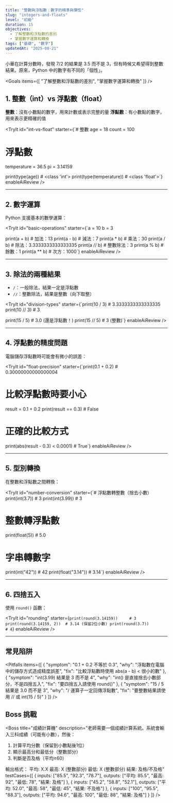 ```yaml
---
title: "整數與浮點數：數字的精準與彈性"
slug: "integers-and-floats"
level: "初級"
duration: 15
objectives:
  - 了解整數和浮點數的差別
  - 掌握數字運算和轉換
tags: ["基礎", "數字"]
updatedAt: "2025-08-21"
---
```

<Why>
小華在計算分數時，發現 7/2 的結果是 3.5 而不是 3，但有時候又希望得到整數結果。原來，Python 中的數字有不同的「個性」。
</Why>

<Goals items={[
"了解整數和浮點數的差別",
"掌握數字運算和轉換"
]} />

## 1. 整數（int）vs 浮點數（float）

**整數**：沒有小數點的數字，用來計數或表示完整的量
**浮點數**：有小數點的數字，用來表示更精確的值

<TryIt
id="int-vs-float"
starter={`# 整數
age = 18
count = 100

# 浮點數  
temperature = 36.5
pi = 3.14159

print(type(age))         # <class 'int'>
print(type(temperature)) # <class 'float'>`}
enableAiReview
/>

---

## 2. 數字運算

Python 支援基本的數學運算：

<TryIt
id="basic-operations"
starter={`a = 10
b = 3

print(a + b)   # 加法：13
print(a - b)   # 減法：7
print(a * b)   # 乘法：30
print(a / b)   # 除法：3.3333333333333335
print(a // b)  # 整數除法：3
print(a % b)   # 餘數：1
print(a ** b)  # 次方：1000`}
enableAiReview
/>

---

## 3. 除法的兩種結果

* `/`：一般除法，結果一定是浮點數
* `//`：整數除法，結果是整數（向下取整）

<TryIt
id="division-types"
starter={`print(10 / 3)   # 3.3333333333333335
print(10 // 3)  # 3

print(15 / 5)   # 3.0 (還是浮點數！)
print(15 // 5)  # 3 (整數)`}
enableAiReview
/>

---

## 4. 浮點數的精度問題

電腦儲存浮點數時可能會有微小的誤差：

<TryIt
id="float-precision"
starter={`print(0.1 + 0.2)  # 0.30000000000000004

# 比較浮點數時要小心
result = 0.1 + 0.2
print(result == 0.3)  # False

# 正確的比較方式
print(abs(result - 0.3) < 0.0001)  # True`}
enableAiReview
/>

---

## 5. 型別轉換

在整數和浮點數之間轉換：

<TryIt
id="number-conversion"
starter={`# 浮點數轉整數（捨去小數）
print(int(3.7))    # 3
print(int(3.99))   # 3

# 整數轉浮點數
print(float(5))    # 5.0

# 字串轉數字
print(int("42"))   # 42
print(float("3.14"))  # 3.14`}
enableAiReview
/>

---

## 6. 四捨五入

使用 `round()` 函數：

<TryIt
id="rounding"
starter={`print(round(3.14159))     # 3
print(round(3.14159, 2))  # 3.14 (保留2位小數)
print(round(3.7))         # 4`}
enableAiReview
/>

---

## 常見陷阱

<Pitfalls items={[
{
"symptom": "0.1 + 0.2 不等於 0.3",
"why": "浮點數在電腦中的儲存方式造成精度誤差",
"fix": "比較浮點數時使用 abs(a - b) < 很小的數"
},
{
"symptom": "int(3.99) 結果是 3 而不是 4",
"why": "int() 是直接捨去小數部分，不是四捨五入",
"fix": "要四捨五入請使用 round()"
},
{
"symptom": "15 / 5 結果是 3.0 而不是 3",
"why": "/ 運算子一定回傳浮點數",
"fix": "要整數結果請使用 // 或 int(15 / 5)"
}
]} />

## Boss 挑戰

<Boss
  title="成績計算機"
  description="老師需要一個成績計算系統。系統會輸入三科成績（可能有小數），然後：
1. 計算平均分數（保留到小數點後1位）
2. 顯示最高分和最低分（整數部分）
3. 判斷是否及格（平均≥60）

輸出格式：
平均: X.X
最高: X (整數部分)
最低: X (整數部分)
結果: 及格/不及格"
  testCases={[
    {
      inputs: ["85.5", "92.3", "78.7"],
      outputs: ["平均: 85.5", "最高: 92", "最低: 78", "結果: 及格"]
    },
    {
      inputs: ["45.2", "58.8", "52.1"],
      outputs: ["平均: 52.0", "最高: 58", "最低: 45", "結果: 不及格"]
    },
    {
      inputs: ["100", "95.5", "88.3"],
      outputs: ["平均: 94.6", "最高: 100", "最低: 88", "結果: 及格"]
    }
  ]}
/>